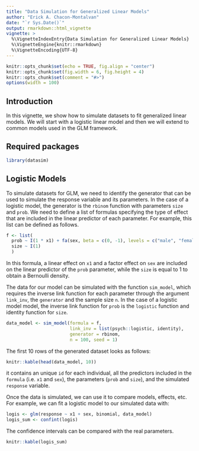 ```yaml
---
title: "Data Simulation for Generalized Linear Models"
author: "Erick A. Chacon-Montalvan"
date: "`r Sys.Date()`"
output: rmarkdown::html_vignette
vignette: >
  %\VignetteIndexEntry{Data Simulation for Generalized Linear Models}
  %\VignetteEngine{knitr::rmarkdown}
  %\VignetteEncoding{UTF-8}
---
```


```r
knitr::opts_chunk$set(echo = TRUE, fig.align = "center")
knitr::opts_chunk$set(fig.width = 6, fig.height = 4)
knitr::opts_chunk$set(comment = "#>")
options(width = 100)
```

## Introduction

In this vignette, we show how to simulate datasets to fit generalized linear models.
We will start with a logistic linear model and then we will extend to common models
used in the GLM framework.

## Required packages

```r
library(datasim)
```

## Logistic Models

To simulate datasets for GLM, we need to identify the generator that can be
used to simulate the response variable and its parameters. In the case of a
logistic model, the generator is the `rbinom` function with parameters `size` and
`prob`. We need to define a list of formulas specifying the type of effect that are
included in the linear predictor of each parameter. For example, this list can be
defined as follows.

```r
f <- list(
  prob ~ I(1 * x1) + fa(sex, beta = c(0, -1), levels = c("male", "female")),
  size ~ I(1)
  )
```

In this formula, a linear effect on `x1` and a factor effect on `sex` are
included on the linear predictor of the `prob` parameter, while the `size` is equal
to 1 to obtain a Bernoulli density.

The data for our model can be simulated with the function `sim_model`, which requires
the inverse link function for each parameter through the argument `link_inv`, the
`generator` and the sample size `n`. In the case of a logistic model model,
the inverse link function for `prob` is the `logistic` function and identity
function for `size`.

```r
data_model <- sim_model(formula = f,
                        link_inv = list(psych::logistic, identity),
                        generator = rbinom,
                        n = 100, seed = 1)
```

The first 10 rows of the generated dataset looks as follows:
```r
knitr::kable(head(data_model, 10))
```

it contains an unique `id` for each individual, all the predictors included in the
`formula` (i.e. `x1` and `sex`), the parameters (`prob` and `size`), and the simulated
`response` variable.

Once the data is simulated, we can use it to compare models, effects, etc. For
example, we can fit a logistic model to our simulated data with:

```r
logis <- glm(response ~ x1 + sex, binomial, data_model)
logis_sum <- confint(logis)
```
The confidence intervals can be compared with the real parameters.

```r
knitr::kable(logis_sum)
```

